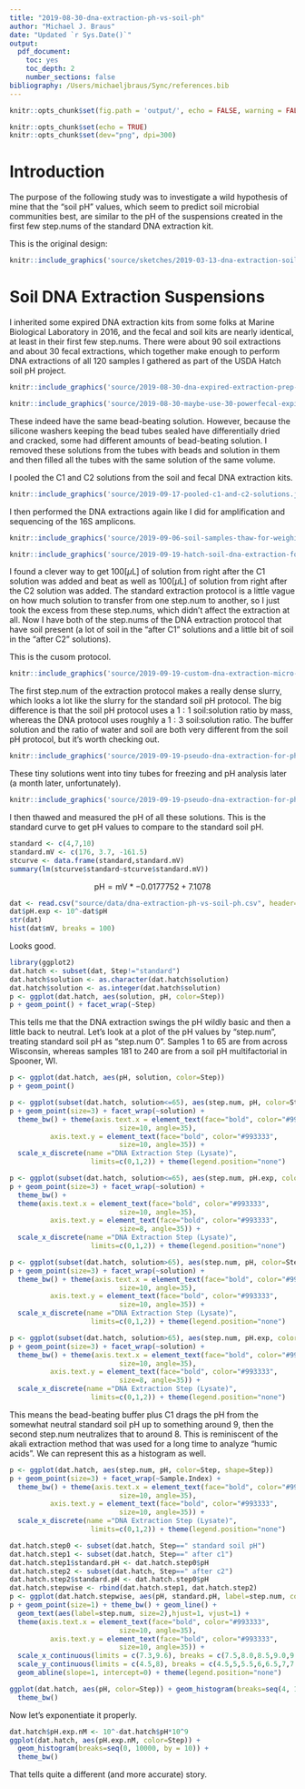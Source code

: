 ```yaml
---
title: "2019-08-30-dna-extraction-ph-vs-soil-ph"
author: "Michael J. Braus"
date: "Updated `r Sys.Date()`"
output:
  pdf_document:
    toc: yes
    toc_depth: 2
    number_sections: false
bibliography: /Users/michaeljbraus/Sync/references.bib
---
```


\fontfamily{pbk}
\fontsize{11}{22}
\selectfont

```r
knitr::opts_chunk$set(fig.path = 'output/', echo = FALSE, warning = FALSE, message = FALSE, cache = FALSE)
```

```r
knitr::opts_chunk$set(echo = TRUE)
knitr::opts_chunk$set(dev="png", dpi=300)
```

# Introduction

The purpose of the following study was to investigate a wild hypothesis of mine that the "soil pH" values, which seem to predict soil microbial communities best, are similar to the pH of the suspensions created in the first few step.nums of the standard DNA extraction kit. 

This is the original design: 

```r
knitr::include_graphics('source/sketches/2019-03-13-dna-extraction-soil-ph-tests.png')
``` 

# Soil DNA Extraction Suspensions

I inherited some expired DNA extraction kits from some folks at Marine Biological Laboratory in 2016, and the fecal and soil kits are nearly identical, at least in their first few step.nums. There were about $90$ soil extractions and about $30$ fecal extractions, which together make enough to perform DNA extractions of all $120$ samples I gathered as part of the USDA Hatch soil pH project. 

```r
knitr::include_graphics('source/2019-08-30-dna-expired-extraction-prep-info.jpg')
```

```r
knitr::include_graphics('source/2019-08-30-maybe-use-30-powerfecal-expired-extractipns.jpg')
``` 

These indeed have the same bead-beating solution. However, because the silicone washers keeping the bead tubes sealed have differentially dried and cracked, some had different amounts of bead-beating solution. I removed these solutions from the tubes with beads and solution in them and then filled all the tubes with the same solution of the same volume. 


I pooled the C1 and C2 solutions from the soil and fecal DNA extraction kits. 

```r
knitr::include_graphics('source/2019-09-17-pooled-c1-and-c2-solutions.jpg')
``` 

I then performed the DNA extractions again like I did for amplification and sequencing of the 16S amplicons. 

```r
knitr::include_graphics('source/2019-09-06-soil-samples-thaw-for-weighing-for-dna-extraction-suspensions.jpg')
``` 

```r
knitr::include_graphics('source/2019-09-19-hatch-soil-dna-extraction-for-ph-of-c1-and-c2-steps-2.jpeg')
``` 

I found a clever way to get $100[\mu \text{L}]$ of solution from right after the C1 solution was added and beat as well as $100[\mu \text{L}]$ of solution from right after the C2 solution was added. The standard extraction protocol is a little vague on how much solution to transfer from one step.num to another, so I just took the excess from these step.nums, which didn't affect the extraction at all. Now I have both of the step.nums of the DNA extraction protocol that have soil present (a lot of soil in the "after C1" solutions and a little bit of soil in the "after C2" solutions). 

This is the cusom protocol. 

```r
knitr::include_graphics('source/2019-09-19-custom-dna-extraction-micro-ph-protocol/2019-09-19-custom-dna-suspension-protocol-final-scanned.png')
``` 

The first step.num of the extraction protocol makes a really dense slurry, which looks a lot like the slurry for the standard soil pH protocol. The big difference is that the soil pH protocol uses a $1:1$ soil:solution ratio by mass, whereas the DNA protocol uses roughly a $1:3$ soil:solution ratio. The buffer solution and the ratio of water and soil are both very different from the soil pH protocol, but it's worth checking out. 

```r
knitr::include_graphics('source/2019-09-19-pseudo-dna-extraction-for-ph-measurements-slurry-in-tube.jpg')
``` 

These tiny solutions went into tiny tubes for freezing and pH analysis later (a month later, unfortunately). 

```r
knitr::include_graphics('source/2019-09-19-pseudo-dna-extraction-for-ph-measurements-multiplates.jpg')
``` 

I then thawed and measured the pH of all these solutions. This is the standard curve to get pH values to compare to the standard soil pH. 

```r
standard <- c(4,7,10)
standard.mV <- c(176, 3.7, -161.5)
stcurve <- data.frame(standard,standard.mV)
summary(lm(stcurve$standard~stcurve$standard.mV))
```

$$\text{pH} = \text{mV}*-0.0177752 + 7.1078$$

```r
dat <- read.csv("source/data/dna-extraction-ph-vs-soil-ph.csv", header=T) 
dat$pH.exp <- 10^-dat$pH
str(dat)
hist(dat$mV, breaks = 100)
```

Looks good. 

```r
library(ggplot2)
dat.hatch <- subset(dat, Step!="standard")
dat.hatch$solution <- as.character(dat.hatch$solution)
dat.hatch$solution <- as.integer(dat.hatch$solution)
p <- ggplot(dat.hatch, aes(solution, pH, color=Step))
p + geom_point() + facet_wrap(~Step)
```

This tells me that the DNA extraction swings the pH wildly basic and then a little back to neutral. Let's look at a plot of the pH values by "step.num", treating standard soil pH as "step.num 0". Samples $1$ to $65$ are from across Wisconsin, whereas samples $181$ to $240$ are from a soil pH multifactorial in Spooner, WI. 

```r
p <- ggplot(dat.hatch, aes(pH, solution, color=Step))
p + geom_point()

```

```r
p <- ggplot(subset(dat.hatch, solution<=65), aes(step.num, pH, color=Step, shape=Step))
p + geom_point(size=3) + facet_wrap(~solution) +
  theme_bw() + theme(axis.text.x = element_text(face="bold", color="#993333", 
                           size=10, angle=35),
          axis.text.y = element_text(face="bold", color="#993333", 
                           size=10, angle=35)) +
  scale_x_discrete(name ="DNA Extraction Step (Lysate)", 
                    limits=c(0,1,2)) + theme(legend.position="none")
```

```r
p <- ggplot(subset(dat.hatch, solution<=65), aes(step.num, pH.exp, color=Step, shape=Step))
p + geom_point(size=3) + facet_wrap(~solution) +
  theme_bw() + 
  theme(axis.text.x = element_text(face="bold", color="#993333", 
                           size=10, angle=35),
          axis.text.y = element_text(face="bold", color="#993333", 
                           size=8, angle=35)) +
  scale_x_discrete(name ="DNA Extraction Step (Lysate)", 
                    limits=c(0,1,2)) + theme(legend.position="none")
```

```r
p <- ggplot(subset(dat.hatch, solution>65), aes(step.num, pH, color=Step, shape=Step))
p + geom_point(size=3) + facet_wrap(~solution) +
  theme_bw() + theme(axis.text.x = element_text(face="bold", color="#993333", 
                           size=10, angle=35),
          axis.text.y = element_text(face="bold", color="#993333", 
                           size=10, angle=35)) +
  scale_x_discrete(name ="DNA Extraction Step (Lysate)", 
                    limits=c(0,1,2)) + theme(legend.position="none")
```

```r
p <- ggplot(subset(dat.hatch, solution>65), aes(step.num, pH.exp, color=Step, shape=Step))
p + geom_point(size=3) + facet_wrap(~solution) +
  theme_bw() + theme(axis.text.x = element_text(face="bold", color="#993333", 
                           size=10, angle=35),
          axis.text.y = element_text(face="bold", color="#993333", 
                           size=8, angle=35)) +
  scale_x_discrete(name ="DNA Extraction Step (Lysate)", 
                    limits=c(0,1,2)) + theme(legend.position="none")
```

This means the bead-beating buffer plus C1 drags the pH from the somewhat neutral standard soil pH up to something around $9$, then the second step.num neutralizes that to around $8$. This is reminiscent of the akali extraction method that was used for a long time to analyze "humic acids". We can represent this as a histogram as well. 

```r
p <- ggplot(dat.hatch, aes(step.num, pH, color=Step, shape=Step))
p + geom_point(size=3) + facet_wrap(~Sample.Index) +
  theme_bw() + theme(axis.text.x = element_text(face="bold", color="#993333", 
                           size=10, angle=35),
          axis.text.y = element_text(face="bold", color="#993333", 
                           size=10, angle=35)) +
  scale_x_discrete(name ="DNA Extraction Step (Lysate)", 
                    limits=c(0,1,2)) + theme(legend.position="none")
```

```r
dat.hatch.step0 <- subset(dat.hatch, Step==" standard soil pH")
dat.hatch.step1 <- subset(dat.hatch, Step==" after c1")
dat.hatch.step1$standard.pH <- dat.hatch.step0$pH
dat.hatch.step2 <- subset(dat.hatch, Step==" after c2")
dat.hatch.step2$standard.pH <- dat.hatch.step0$pH
dat.hatch.stepwise <- rbind(dat.hatch.step1, dat.hatch.step2)
p <- ggplot(dat.hatch.stepwise, aes(pH, standard.pH, label=step.num, color=Sample.Index))
p + geom_point(size=1) + theme_bw() + geom_line() +
  geom_text(aes(label=step.num, size=2),hjust=1, vjust=1) + 
  theme(axis.text.x = element_text(face="bold", color="#993333", 
                           size=10, angle=35),
          axis.text.y = element_text(face="bold", color="#993333", 
                           size=10, angle=35)) + 
  scale_x_continuous(limits = c(7.3,9.6), breaks = c(7.5,8.0,8.5,9.0,9.5)) + 
  scale_y_continuous(limits = c(4.5,8), breaks = c(4.5,5,5.5,6,6.5,7,7.5,8.0)) + 
  geom_abline(slope=1, intercept=0) + theme(legend.position="none")
```

```r
ggplot(dat.hatch, aes(pH, color=Step)) + geom_histogram(breaks=seq(4, 10, by = 0.1)) +
  theme_bw()
```

Now let's exponentiate it properly. 

```r
dat.hatch$pH.exp.nM <- 10^-dat.hatch$pH*10^9
ggplot(dat.hatch, aes(pH.exp.nM, color=Step)) + 
  geom_histogram(breaks=seq(0, 10000, by = 10)) +
  theme_bw()
```

That tells quite a different (and more accurate) story. 
